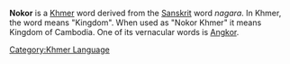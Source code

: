 '''Nokor''' is a [[Khmer]] word derived from the [[Sanskrit]] word ''nagara''. In Khmer, the word means "Kingdom". When used as "Nokor Khmer" it means Kingdom of Cambodia. One of its vernacular words is [[Angkor]].

{{stub}}
[[Category:Khmer Language]]